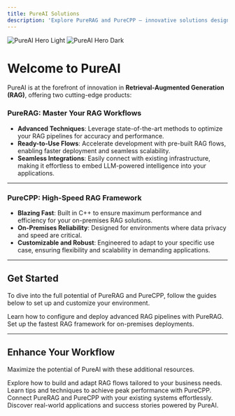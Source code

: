```yaml
---
title: PureAI Solutions
description: 'Explore PureRAG and PureCPP – innovative solutions designed to revolutionize Retrieval-Augmented Generation (RAG) workflows. PureRAG delivers advanced techniques and integrations for RAG pipelines, while PureCPP offers unparalleled speed and on-premises capabilities built with C++.'
---
```


<img
  className="block dark:hidden"
  src="/images/pin-one.jpg"
  alt="PureAI Hero Light"
/>
<img
  className="hidden dark:block"
  src="/images/pureai-hero-dark.jpg"
  alt="PureAI Hero Dark"
/>

# Welcome to **PureAI**

PureAI is at the forefront of innovation in **Retrieval-Augmented Generation (RAG)**, offering two cutting-edge products:

### PureRAG: Master Your RAG Workflows

- **Advanced Techniques**: Leverage state-of-the-art methods to optimize your RAG pipelines for accuracy and performance.
- **Ready-to-Use Flows**: Accelerate development with pre-built RAG flows, enabling faster deployment and seamless scalability.
- **Seamless Integrations**: Easily connect with existing infrastructure, making it effortless to embed LLM-powered intelligence into your applications.

---

### PureCPP: High-Speed RAG Framework

- **Blazing Fast**: Built in C++ to ensure maximum performance and efficiency for your on-premises RAG solutions.
- **On-Premises Reliability**: Designed for environments where data privacy and speed are critical.
- **Customizable and Robust**: Engineered to adapt to your specific use case, ensuring flexibility and scalability in demanding applications.

---

## Get Started

To dive into the full potential of PureRAG and PureCPP, follow the guides below to set up and customize your environment.

<CardGroup cols={2}>
  <Card
    title="Getting Started with PureRAG"
    icon="rocket"
    href="/documentation/purerag/getting-started"
  >
    Learn how to configure and deploy advanced RAG pipelines with PureRAG.
  </Card>
  <Card
    title="Getting Started with PureCPP"
    icon="code"
    href="/documentation/purecpp/getting-started"
  >
    Set up the fastest RAG framework for on-premises deployments.
  </Card>
</CardGroup>

---

## Enhance Your Workflow

Maximize the potential of PureAI with these additional resources.

<CardGroup cols={2}>
  <Card
    title="Customize RAG Flows"
    icon="gear"
    href="/documentation/purerag/flows"
  >
    Explore how to build and adapt RAG flows tailored to your business needs.
  </Card>
  <Card
    title="Optimize Performance"
    icon="chart-line"
    href="/documentation/purecpp/optimization"
  >
    Learn tips and techniques to achieve peak performance with PureCPP.
  </Card>
  <Card
    title="Integrate Seamlessly"
    icon="plug"
    href="/documentation/integrations"
  >
    Connect PureRAG and PureCPP with your existing systems effortlessly.
  </Card>
  <Card
    title="Explore Use Cases"
    icon="lightbulb"
    href="/documentation/use-cases"
  >
    Discover real-world applications and success stories powered by PureAI.
  </Card>
</CardGroup>
